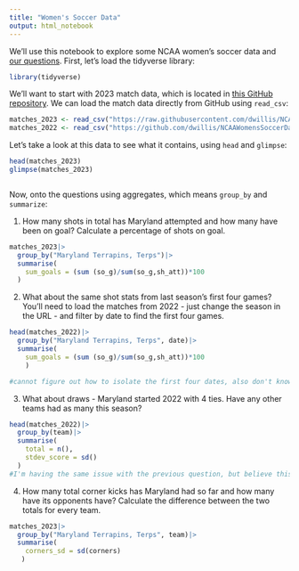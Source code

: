 ```yaml
---
title: "Women's Soccer Data"
output: html_notebook
---
```


We'll use this notebook to explore some NCAA women's soccer data and [our questions](https://docs.google.com/spreadsheets/d/1kTSrnl1URmcexIWLDMWqDnp3q-c2OS45uifnhjp10n4/edit#gid=0). First, let's load the tidyverse library:

```r
library(tidyverse)
```

We'll want to start with 2023 match data, which is located in [this GitHub repository](https://github.com/dwillis/NCAAWomensSoccerData). We can load the match data directly from GitHub using `read_csv`:


```r
matches_2023 <- read_csv("https://raw.githubusercontent.com/dwillis/NCAAWomensSoccerData/main/data/ncaa_womens_soccer_matchstats_2023.csv")
matches_2022 <- read_csv("https://github.com/dwillis/NCAAWomensSoccerData/blob/main/data/ncaa_womens_soccer_matchstats_2022.csv")
```

Let's take a look at this data to see what it contains, using `head` and `glimpse`:

```r
head(matches_2023)
glimpse(matches_2023)
```
```r
```

Now, onto the questions using aggregates, which means `group_by` and `summarize`:

1. How many shots in total has Maryland attempted and how many have been on goal? Calculate a percentage of shots on goal.

```r
matches_2023|>
  group_by("Maryland Terrapins, Terps")|>
  summarise(
    sum_goals = (sum (so_g)/sum(so_g,sh_att))*100
  )

```

2. What about the same shot stats from last season's first four games? You'll need to load the matches from 2022 - just change the season in the URL - and filter by date to find the first four games.

```r
head(matches_2022)|>
  group_by("Maryland Terrapins, Terps", date)|>
  summarise(
    sum_goals = (sum (so_g)/sum(so_g,sh_att))*100
    )

#cannot figure out how to isolate the first four dates, also don't know what happened to the data. i used the following commands before and after going through other questions i get this error.
```




3. What about draws - Maryland started 2022 with 4 ties. Have any other teams had as many this season?

```r
head(matches_2022)|>
  group_by(team)|>
  summarise(
    total = n(),
    stdev_score = sd()
  )
#I'm having the same issue with the previous question, but believe this would be the command minus this error. 
```


4. How many total corner kicks has Maryland had so far and how many have its opponents have? Calculate the difference between the two totals for every team.

```r
matches_2023|>
  group_by("Maryland Terrapins, Terps", team)|>
  summarise(
    corners_sd = sd(corners)
   )
```


